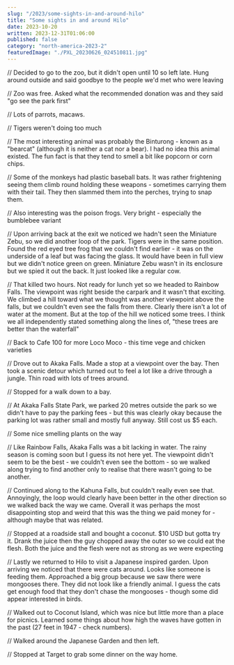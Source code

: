 ```yaml
---
slug: "/2023/some-sights-in-and-around-hilo"
title: "Some sights in and around Hilo"
date: 2023-10-20
written: 2023-12-31T01:06:00
published: false
category: "north-america-2023-2"
featuredImage: "./PXL_20230626_024510811.jpg"
---
```


// Decided to go to the zoo, but it didn't open until 10 so left late. Hung around outside and said goodbye to the people we'd met who were leaving

// Zoo was free. Asked what the recommended donation was and they said "go see the park first"

// Lots of parrots, macaws.

// Tigers weren't doing too much

// The most interesting animal was probably the Binturong - known as a "bearcat" (although it is neither a cat nor a bear). I had no idea this animal existed. The fun fact is that they tend to smell a bit like popcorn or corn chips.

// Some of the monkeys had plastic baseball bats. It was rather frightening seeing them climb round holding these weapons - sometimes carrying them with their tail. They then slammed them into the perches, trying to snap them.

// Also interesting was the poison frogs. Very bright - especially the bumblebee variant

// Upon arriving back at the exit we noticed we hadn't seen the Miniature Zebu, so we did another loop of the park. Tigers were in the same position. Found the red eyed tree frog that we couldn't find earlier - it was on the underside of a leaf but was facing the glass. It would have been in full view but we didn't notice green on green. Miniature Zebu wasn't in its enclosure but we spied it out the back. It just looked like a regular cow.

// That killed two hours. Not ready for lunch yet so we headed to Rainbow Falls. The viewpoint was right beside the carpark and it wasn't that exciting. We climbed a hill toward what we thought was another viewpoint above the falls, but we couldn't even see the falls from there. Clearly there isn't a lot of water at the moment. But at the top of the hill we noticed some trees. I think we all independently stated something along the lines of, "these trees are better than the waterfall"

// Back to Cafe 100 for more Loco Moco - this time vege and chicken varieties

// Drove out to Akaka Falls. Made a stop at a viewpoint over the bay. Then took a scenic detour which turned out to feel a lot like a drive through a jungle. Thin road with lots of trees around.

// Stopped for a walk down to a bay.

// At Akaka Falls State Park, we parked 20 metres outside the park so we didn't have to pay the parking fees - but this was clearly okay because the parking lot was rather small and mostly full anyway. Still cost us $5 each.

// Some nice smelling plants on the way

// Like Rainbow Falls, Akaka Falls was a bit lacking in water. The rainy season is coming soon but I guess its not here yet. The viewpoint didn't seem to be the best - we couldn't even see the bottom - so we walked along trying to find another only to realise that there wasn't going to be another.

// Continued along to the Kahuna Falls, but couldn't really even see that. Annoyingly, the loop would clearly have been better in the other direction so we walked back the way we came. Overall it was perhaps the most disappointing stop and weird that this was the thing we paid money for - although maybe that was related.

// Stopped at a roadside stall and bought a coconut. $10 USD but gotta try it. Drank the juice then the guy chopped away the outer so we could eat the flesh. Both the juice and the flesh were not as strong as we were expecting

// Lastly we returned to Hilo to visit a Japanese inspired garden. Upon arriving we noticed that there were cats around. Looks like someone is feeding them. Approached a big group because we saw there were mongooses there. They did not look like a friendly animal. I guess the cats get enough food that they don't chase the mongooses - though some did appear interested in birds.

// Walked out to Coconut Island, which was nice but little more than a place for picnics. Learned some things about how high the waves have gotten in the past (27 feet in 1947 - check numbers).

// Walked around the Japanese Garden and then left.

// Stopped at Target to grab some dinner on the way home.
